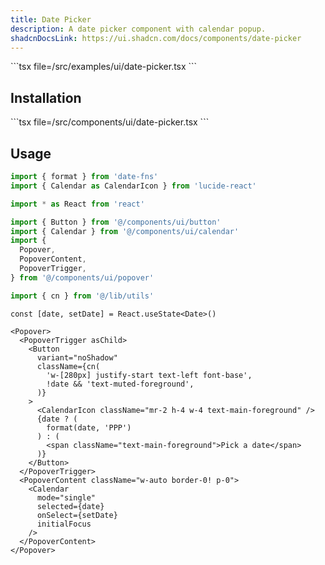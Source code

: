 ```yaml
---
title: Date Picker
description: A date picker component with calendar popup.
shadcnDocsLink: https://ui.shadcn.com/docs/components/date-picker
---
```


<ComponentPreview component="date-picker">
  ```tsx file=<rootDir>/src/examples/ui/date-picker.tsx
  ```
</ComponentPreview>

## Installation

<Installation component="date-picker">
  ```tsx file=<rootDir>/src/components/ui/date-picker.tsx
  ```
</Installation>

## Usage

```ts
import { format } from 'date-fns'
import { Calendar as CalendarIcon } from 'lucide-react'

import * as React from 'react'

import { Button } from '@/components/ui/button'
import { Calendar } from '@/components/ui/calendar'
import {
  Popover,
  PopoverContent,
  PopoverTrigger,
} from '@/components/ui/popover'

import { cn } from '@/lib/utils'
```

```tsx
const [date, setDate] = React.useState<Date>()
```

```tsx
<Popover>
  <PopoverTrigger asChild>
    <Button
      variant="noShadow"
      className={cn(
        'w-[280px] justify-start text-left font-base',
        !date && 'text-muted-foreground',
      )}
    >
      <CalendarIcon className="mr-2 h-4 w-4 text-main-foreground" />
      {date ? (
        format(date, 'PPP')
      ) : (
        <span className="text-main-foreground">Pick a date</span>
      )}
    </Button>
  </PopoverTrigger>
  <PopoverContent className="w-auto border-0! p-0">
    <Calendar
      mode="single"
      selected={date}
      onSelect={setDate}
      initialFocus
    />
  </PopoverContent>
</Popover>
```